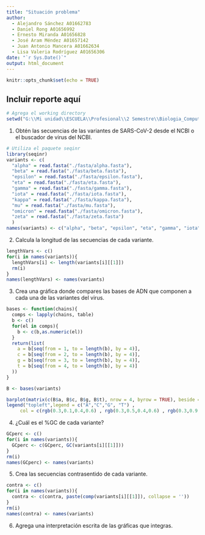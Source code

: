 ```yaml
---
title: "Situación problema"
author: 
  - Alejandro Sánchez A01662783
  - Daniel Rong A01656992
  - Ernesto Miranda A01656828
  - José Aram Méndez A01657142
  - Juan Antonio Mancera A01662634
  - Lisa Valeria Rodríguez A01656306
date: "`r Sys.Date()`"
output: html_document
---
```


```r
knitr::opts_chunk$set(echo = TRUE)
```

## Incluir reporte aquí


```r
# Agrega el working directory
setwd("G:\\Mi unidad\\ESCUELA\\Profesional\\2 Semestre\\Biologia_Computacional\\SituacionProblema\\codigo")
```

1. Obtén las secuencias de las variantes de SARS-CoV-2 desde el NCBI o el buscador de virus del NCBI.
```r
# Utiliza el paquete seqinr
library(seqinr)
variants <- c(
  "alpha" = read.fasta("./fasta/alpha.fasta"),
  "beta" = read.fasta("./fasta/beta.fasta"),
  "epsilon" = read.fasta("./fasta/epsilon.fasta"),
  "eta" = read.fasta("./fasta/eta.fasta"),
  "gamma" = read.fasta("./fasta/gamma.fasta"),
  "iota" = read.fasta("./fasta/iota.fasta"),
  "kappa" = read.fasta("./fasta/kappa.fasta"),
  "mu" = read.fasta("./fasta/mu.fasta"),
  "omicron" = read.fasta("./fasta/omicron.fasta"),
  "zeta" = read.fasta("./fasta/zeta.fasta")
  )
names(variants) <- c("alpha", "beta", "epsilon", "eta", "gamma", "iota", "kappa", "mu", "omicron", "zeta")
```
2. Calcula la longitud de las secuencias de cada variante.
```r
lengthVars <- c()
for(i in names(variants)){
  lengthVars[i] <- length(variants[i][[1]])
  rm(i)
}
names(lengthVars) <- names(variants)
```
3. Crea una gráfica donde compares las bases de ADN que componen a cada una de las variantes del virus.
```r
bases <- function(chains){
  comps <- lapply(chains, table)
  b <- c()
  for(el in comps){
    b <- c(b,as.numeric(el))
  }
  return(list(
    a = b[seq(from = 1, to = length(b), by = 4)],
    c = b[seq(from = 2, to = length(b), by = 4)],
    g = b[seq(from = 3, to = length(b), by = 4)],
    t = b[seq(from = 4, to = length(b), by = 4)]
  ))
}

B <- bases(variants)

barplot(matrix(c(B$a, B$c, B$g, B$t), nrow = 4, byrow = TRUE), beside = TRUE, col=c(rgb(0.3,0.1,0.4,0.6) , rgb(0.3,0.5,0.4,0.6) , rgb(0.3,0.9,0.4,0.6) ,  rgb(0.15,0.53,0.71,0.6)), las =2, names.arg= names(variants))
legend("topleft",legend = c("A","C","G", "T") , 
     col = c(rgb(0.3,0.1,0.4,0.6) , rgb(0.3,0.5,0.4,0.6) , rgb(0.3,0.9,0.4,0.6) ,  rgb(0.15,0.53,0.71,0.6)),  pt.cex = 0.8, pch = 15 , cex = 0.5)

```
4. ¿Cuál es el %GC de cada variante?
```r
GCperc <- c()
for(i in names(variants)){
  GCperc <- c(GCperc, GC(variants[i][[1]]))
}
rm(i)
names(GCperc) <- names(variants)
```

5. Crea las secuencias contrasentido de cada variante.
```r
contra <- c()
for(i in names(variants)){
  contra <- c(contra, paste(comp(variants[i][[1]]), collapse = ''))
}
rm(i)
names(contra) <- names(variants)
```

6. Agrega una interpretación escrita de las gráficas que integras.